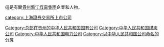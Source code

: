 這是有關[[貴州盤江煤電集團|貴州盤江煤電集團]]企業和人物。

[[Category:总部在贵州的中华人民共和国国有公司|Category:总部在贵州的中华人民共和国国有公司]]
[[category:上海證券交易所上市公司|category:上海證券交易所上市公司]]
[[Category:中华人民共和国煤炭公司|Category:中华人民共和国煤炭公司]]
[[Category:中华人民共和国电力公司|Category:中华人民共和国电力公司]]
[[Category:以中华人民共和国公司命名的分类|Category:以中华人民共和国公司命名的分类]]